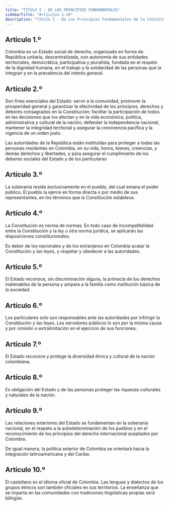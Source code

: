 ```yaml
---
title: "TÍTULO I - DE LOS PRINCIPIOS FUNDAMENTALES"
sidebarTitle: "Artículos 1-10"
description: "Título I - De Los Principios Fundamentales de la Constitución Política de Colombia"
---
```


## Artículo 1.º

Colombia es un Estado social
de derecho, organizado en forma de República
unitaria, descentralizada, con autonomía de sus
entidades territoriales, democrática, participativa
y pluralista, fundada en el respeto de la dignidad
humana, en el trabajo y la solidaridad de las personas que la integran y en la prevalencia del interés general.

## Artículo 2.º

Son fines esenciales del Estado:
servir a la comunidad, promover la prosperidad general y garantizar la efectividad de los principios,
derechos y deberes consagrados en la Constitución; facilitar la participación de todos en las decisiones que los afectan y en la vida económica, política, administrativa y cultural de la nación; defender
la independencia nacional, mantener la integridad
territorial y asegurar la convivencia pacífica y la vigencia de un orden justo.

Las autoridades de la República están instituidas
para proteger a todas las personas residentes en
Colombia, en su vida, honra, bienes, creencias, y
demás derechos y libertades, y para asegurar el
cumplimiento de los deberes sociales del Estado y
de los particulares

## Artículo 3.º 

La soberanía reside exclusivamente en el pueblo, del cual emana el poder público. El pueblo la ejerce en forma directa o por
medio de sus representantes, en los términos que
la Constitución establece.

## Artículo 4.º

La Constitución es norma de
normas. En todo caso de incompatibilidad entre la
Constitución y la ley u otra norma jurídica, se aplicarán las disposiciones constitucionales.

Es deber de los nacionales y de los extranjeros
en Colombia acatar la Constitución y las leyes, y
respetar y obedecer a las autoridades.

## Artículo 5.º

El Estado reconoce, sin discriminación alguna, la primacía de los derechos inalienables de la persona y ampara a la familia como
institución básica de la sociedad.

## Artículo 6.º

Los particulares solo son responsables ante las autoridades por infringir la Constitución y las leyes. Los servidores públicos lo son por
la misma causa y por omisión o extralimitación en
el ejercicio de sus funciones.

## Artículo 7.º

El Estado reconoce y protege la
diversidad étnica y cultural de la nación colombiana.

## Artículo 8.º

Es obligación del Estado y de las
personas proteger las riquezas culturales y naturales de la nación.

## Artículo 9.º

Las relaciones exteriores del Estado se fundamentan en la soberanía nacional, en
el respeto a la autodeterminación de los pueblos y
en el reconocimiento de los principios del derecho
internacional aceptados por Colombia.

De igual manera, la política exterior de Colombia
se orientará hacia la integración latinoamericana y
del Caribe.

## Artículo 10.º

El castellano es el idioma oficial de Colombia. Las lenguas y dialectos de los
grupos étnicos son también oficiales en sus territorios. La enseñanza que se imparta en las comunidades con tradiciones lingüísticas propias será
bilingüe.
